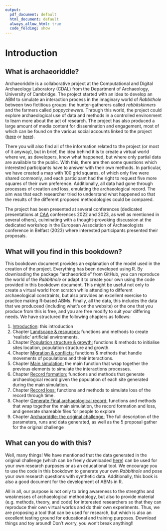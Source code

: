 ```yaml
---
output:
  pdf_document: default
  html_document: default
  always_allow_html: true
  code_folding: show
---
```


# Introduction

## What is archaeoriddle?
Archaeoriddle is a collaborative project at the Computational and Digital Archaeology Laboratory (CDAL) from the Department of Archaeology, University of Cambridge. The project started with an idea to develop an ABM to simulate an interaction process in the imaginary world of *Rabbithole* between two fictitious groups: the hunter-gatherers called *rabbitskinners* and the farmers called *poppychewers*. Through this world, the project could explore archaeological use of data and methods in a controlled environment to learn more about the act of research. The project has also produced a large amount of media content for dissemination and engagement, most of which can be found on the various social accounts linked to the project ([here](https://twitter.com/archaeoriddle/) or [here](https://fediscience.org/@archaeoriddle)). 


There you will also find all of the information related to the project (or most of it anyway), but in brief, the idea behind it is to create a virtual world where *we*, as developers, know what happened, but where only  partial data are available to the public. With this, there are then some questions which interested participants have to answer with their own methods. In particular, we have created a map with 100 grid squares, of which only five were shared commonly, and each participant had the right to request five more squares of their own preference. Additionally, all data had gone through processes of creation and loss, emulating the archaeological record. The aim was that each researcher tried to understand what happened so that the results of the different proposed methodologies could be compared.


The project has been presented at several conferences (dedicated presentations at [CAA](https://uk.caa-international.org/) conferences 2022 and 2023, as well as mentioned in several others), culminating with a thought-provoking discussion at the dedicated workshop in the European Association of Archaeologists conference in Belfast (2023) where interested participants presented their proposals. 


## What will you find in this bookdown?

This bookdown document provides an explanation of the model used in the creation of the project. Everything has been developed using R. By downloading the package "archaeoriddle" from GitHub, you can reproduce the world of the *Rabbithole* or adapt it to create your own using the code provided in this bookdown document. This might be useful not only to create a virtual world from scratch while attending to different archaeological constraints, but also provides an excellent exercise to practice making R-based ABMs. Finally, all the data, this includes the data that we produceed (including what's on the website) or the one that you produce from this is free, and you are free modify to suit your differing needs. We have structured the following chapters as follows:

1. [Introduction](#introduction): this introduction
2. Chapter [Landscape & resources:](#env) functions and methods to create 'realistic' artificial environments.
3. Chapter [Population structure & growth:](#popgrowth) functions & methods to initialise sites location, population structure and growth.
4. Chapter [Migration & conflicts:](#conflict) functions & methods that handle movements of populations and their interactions.
5. Chapter [Main simulation:](#main-simu) the main function that wrap together the previous elements to simulate the interactions processes.
6. Chapter [Record formation:](#recgen) functions and methods that generate archaeological record given the population of each site generated during the main simulation.
7. Chapter [Record loss:](#recloss) functions and methods to simulate loss of the record through time.
8. Chapter [Generate Final archaeological record:](#final-output) functions and methods that wrap together the main simulation, the record formation and loss, and generate shareable files for people to explore
9. Chapter [Archaoriddle: the original challenge:](#orignal-challenge)  The full description of the parameters, runs and data generated, as well as the 5 proposal gather for the original challenge

## What can you do with this?
Well, many things! We have mentioned that the data generated in the original challenge (which can be freely downloaded [here]()) can be used for your own research purposes or as an educational tool. We encourage you to use the code in this bookdown to generate your own *Rabbithole* and pose your own research questions with synthetic data. Additionally, this book is also a good document for the development of ABMs in R. 


All in all, our purpose is not only to bring awareness to the strengths and weaknesses of archaeological methodology, but also to provide material (e.g. methods, theory, and code) for interested researchers so that they can reproduce their own virtual worlds and do their own experiments. Thus, we are proposing a tool that can be used for research, but which is also an excellent testing ground for educational and training purposes. Download things and toy around! Don't worry, you won't break anything!!

